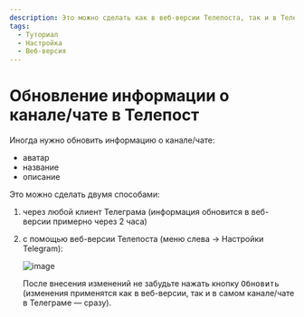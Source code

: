 ```yaml
---
description: Это можно сделать как в веб-версии Телепоста, так и в Телеграме
tags:
  - Туториал
  - Настройка
  - Веб-версия
---
```


# Обновление информации о канале/чате в Телепост

Иногда нужно обновить информацию о канале/чате:

* аватар
* название
* описание

Это можно сделать двумя способами:

1. через любой клиент Телеграма (информация обновится в веб-версии примерно через 2 часа)
2. с помощью веб-версии Телепоста (меню слева → Настройки Telegram):

   ![image](/images/108553863-54850800-7304-11eb-9b2e-dff70238b380.png)

   После внесения изменений не забудьте нажать кнопку <kbd>Обновить</kbd> (изменения применятся как в веб-версии, так и в самом канале/чате в Телеграме — сразу).
